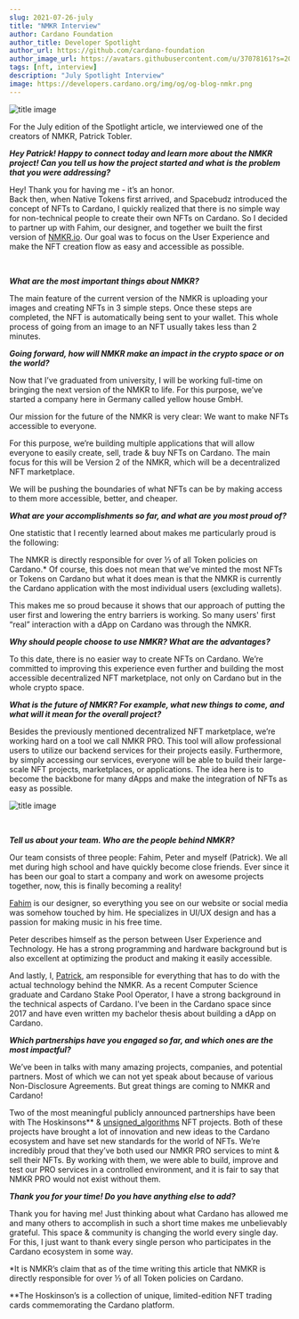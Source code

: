 ```yaml
---
slug: 2021-07-26-july
title: "NMKR Interview"
author: Cardano Foundation
author_title: Developer Spotlight
author_url: https://github.com/cardano-foundation
author_image_url: https://avatars.githubusercontent.com/u/37078161?s=200&v=4
tags: [nft, interview]
description: "July Spotlight Interview"
image: https://developers.cardano.org/img/og/og-blog-nmkr.png
---
```


![title image](/img/devblog/nmkr_preview.png)

For the July edition of the Spotlight article, we interviewed one of the creators of NMKR, Patrick Tobler. 
<br />

**_Hey Patrick! Happy to connect today and learn more about the NMKR project! Can you tell us how the project started and what is the problem that you were addressing?_**

Hey! Thank you for having me - it’s an honor.  
Back then, when Native Tokens first arrived, and Spacebudz introduced the concept of NFTs to Cardano, I quickly realized that there is no simple way for non-technical people to create their own NFTs on Cardano. So I decided to partner up with Fahim, our designer, and together we built the first version of [NMKR.io](https://www.NMKR.io/). Our goal was to focus on the User Experience and make the NFT creation flow as easy and accessible as possible.

<br />




**_What are the most important things about NMKR?_**

The main feature of the current version of the NMKR is uploading your images and creating NFTs in 3 simple steps. Once these steps are completed, the NFT is automatically being sent to your wallet. This whole process of going from an image to an NFT usually takes less than 2 minutes.
<br />

**_Going forward, how will NMKR make an impact in the crypto space or on the world?_**

Now that I’ve graduated from university, I will be working full-time on bringing the next version of the NMKR to life. For this purpose, we’ve started a company here in Germany called yellow house GmbH. 

Our mission for the future of the NMKR is very clear: We want to make NFTs accessible to everyone. 

For this purpose, we’re building multiple applications that will allow everyone to easily create, sell, trade & buy NFTs on Cardano. The main focus for this will be Version 2 of the NMKR, which will be a decentralized NFT marketplace. 

We will be pushing the boundaries of what NFTs can be by making access to them more accessible, better, and cheaper.
<br />

**_What are your accomplishments so far, and what are you most proud of?_**

One statistic that I recently learned about makes me particularly proud is the following:

The NMKR is directly responsible for over ⅓ of all Token policies on Cardano.* Of course, this does not mean that we’ve minted the most NFTs or Tokens on Cardano but what it does mean is that the NMKR is currently the Cardano application with the most individual users (excluding wallets). 

This makes me so proud because it shows that our approach of putting the user first and lowering the entry barriers is working. So many users' first “real” interaction with a dApp on Cardano was through the NMKR. 
<br />

**_Why should people choose to use NMKR? What are the advantages?_**

To this date, there is no easier way to create NFTs on Cardano. We’re committed to improving this experience even further and building the most accessible decentralized NFT marketplace, not only on Cardano but in the whole crypto space.
<br />

**_What is the future of NMKR? For example, what new things to come, and what will it mean for the overall project?_**

Besides the previously mentioned decentralized NFT marketplace, we’re working hard on a tool we call NMKR PRO. This tool will allow professional users to utilize our backend services for their projects easily. Furthermore, by simply accessing our services, everyone will be able to build their large-scale NFT projects, marketplaces, or applications. The idea here is to become the backbone for many dApps and make the integration of NFTs as easy as possible.

![title image](/img/devblog/nmkr_preview.png)

<br />

**_Tell us about your team. Who are the people behind NMKR?_**

Our team consists of three people: Fahim, Peter and myself (Patrick).
We all met during high school and have quickly become close friends. Ever since it has been our goal to start a company and work on awesome projects together, now, this is finally becoming a reality!

[Fahim](https://twitter.com/fahhh1m) is our designer, so everything you see on our website or social media was somehow touched by him. He specializes in UI/UX design and has a passion for making music in his free time.

Peter describes himself as the person between User Experience and Technology. He has a strong programming and hardware background but is also excellent at optimizing the product and making it easily accessible.

And lastly, I, [Patrick](https://twitter.com/Padierfind), am responsible for everything that has to do with the actual technology behind the NMKR. As a recent Computer Science graduate and Cardano Stake Pool Operator, I have a strong background in the technical aspects of Cardano. I’ve been in the Cardano space since 2017 and have even written my bachelor thesis about building a dApp on Cardano.
<br />

**_Which partnerships have you engaged so far, and which ones are the most impactful?_**

We’ve been in talks with many amazing projects, companies, and potential partners. Most of which we can not yet speak about because of various Non-Disclosure Agreements. But great things are coming to NMKR and Cardano!

Two of the most meaningful publicly announced partnerships have been with The Hoskinsons** & [unsigned_algorithms](https://www.unsigs.com/) NFT projects. Both of these projects have brought a lot of innovation and new ideas to the Cardano ecosystem and have set new standards for the world of NFTs. We’re incredibly proud that they’ve both used our NMKR PRO services to mint & sell their NFTs. By working with them, we were able to build, improve and test our PRO services in a controlled environment, and it is fair to say that NMKR PRO would not exist without them.
<br />

**_Thank you for your time! Do you have anything else to add?_**

Thank you for having me! Just thinking about what Cardano has allowed me and many others to accomplish in such a short time makes me unbelievably grateful. This space & community is changing the world every single day. For this, I just want to thank every single person who participates in the Cardano ecosystem in some way.
<br />

*It is NMKR’s claim that as of the time writing this article that NMKR is directly responsible for over ⅓ of all Token policies on Cardano.

**The Hoskinson’s is a collection of unique, limited-edition NFT trading cards commemorating the Cardano platform.

